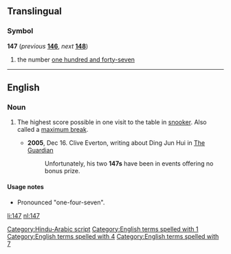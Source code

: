 ==Translingual==

===Symbol===
'''147''' (''previous'' '''[[146]]''', ''next'' '''[[148]]''')

# the number [[one hundred and forty-seven]]

[[Category:Hindu-Arabic script]]

----

==English==

===Noun===
{{en-noun}}

# {{context|snooker|lang=en}} The highest score possible in one visit to the table in [[snooker]]. Also called a [[maximum break]].
#* '''2005''', Dec 16. Clive Everton, writing about Ding Jun Hui in [[w:The Guardian|The Guardian]]
#*: Unfortunately, his two '''147s''' have been in events offering no bonus prize.

====Usage notes====
* Pronounced "one-four-seven".

[[Category:English terms spelled with 1]]
[[Category:English terms spelled with 4]]
[[Category:English terms spelled with 7]]

[[li:147]]
[[nl:147]]
